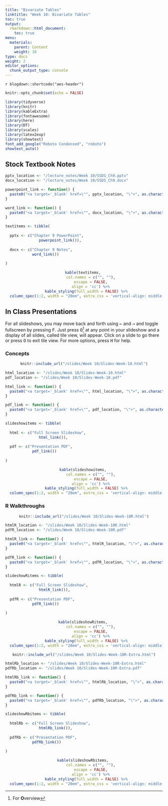 ```yaml
---
title: "Bivariate Tables"
linktitle: "Week 10: Bivariate Tables"
toc: true
output:
  rmarkdown::html_document:
    toc: true
menu:
  materials:
    parent: Content
    weight: 10
type: docs
weight: 2
editor_options: 
  chunk_output_type: console
---
```


<script>
  function resizeIframe(obj) {
    obj.style.height = obj.contentWindow.document.body.scrollHeight + 'px';
  }
</script>

`r blogdown::shortcode("aes-header")`

```r
knitr::opts_chunk$set(echo = FALSE)

library(tidyverse)
library(knitr)
library(kableExtra)
library(fontawesome)
library(here)
library(DT)
library(scales)
library(latex2exp)
library(showtext)
font_add_google("Roboto Condensed", "roboto")
showtext_auto()
```

## Stock Textbook Notes

```r

pptx_location <- "/lecture_notes/Week 10/SSDS_Ch9.pptx"
docx_location <- "/lecture_notes/Week 10/SSDS_Ch9.docx"

powerpoint_link <- function() {
  paste0("<a target='_blank' href=\"", pptx_location, "\">", as.character(fa("file-powerpoint", fill = "#d04423", width = "2em")), "</a>")
}

word_link <- function() {
  paste0("<a target='_blank' href=\"", docx_location, "\">", as.character(fa("file-word", fill = "#00a4ef", width = "2em")), "</a>")
}

textitems <- tibble(
  
  pptx <- c("Chapter 9 PowerPoint",
               powerpoint_link()),
  
  docx <- c("Chapter 9 Notes",
            word_link())
  
)

```

<center>
```r
kable(textitems, 
      col.names = c("", ""),
      escape = FALSE,
      align = 'cc') %>%
  kable_styling(full_width = FALSE) %>%
  column_spec(1:2, width = "20em", extra_css = 'vertical-align: middle !important;', background = "#212121", color = "#ffffff")
```
</center>

## In Class Presentations
For all slideshows, you may move back and forth using <kbd>←</kbd> and <kbd>→</kbd> and toggle fullscreen by pressing <kbd>F</kbd>. Just press <kbd>O</kbd>[^1] at any point in your slideshow and a display of all slides, called tile view, will appear. Click on a slide to go there or press <kbd>O</kbd> to exit tile view. For more options, press <kbd>H</kbd> for help.

### Concepts

<center>
```r
knitr::include_url("/slides/Week 10/Slides-Week-10.html")
```
</center>

```r

html_location <- "/slides/Week 10/Slides-Week-10.html"
pdf_location <- "/slides/Week 10/Slides-Week-10.pdf"

html_link <- function() {
  paste0("<a target='_blank' href=\"", html_location, "\">", as.character(fa("person-chalkboard", fill = "#7ead86", width = "3em")), "</a>")
}

pdf_link <- function() {
  paste0("<a target='_blank' href=\"", pdf_location, "\">", as.character(fa("file-pdf", fill = "#f40f02", width = "2em")), "</a>")
}

slideshowitems <- tibble(
  
  html <- c("Full Screen Slideshow",
               html_link()),
  
  pdf <- c("Presentation PDF",
            pdf_link())
  
)

```

<center>
```r
kable(slideshowitems, 
      col.names = c("", ""),
      escape = FALSE,
      align = 'cc') %>%
  kable_styling(full_width = FALSE) %>%
  column_spec(1:2, width = "20em", extra_css = 'vertical-align: middle !important;', background = "#212121", color = "#ffffff")
```
</center>

### R Walkthroughs

<center>
```r
knitr::include_url("/slides/Week 10/Slides-Week-10R.html")
```
</center>

```r

htmlR_location <- "/slides/Week 10/Slides-Week-10R.html"
pdfR_location <- "/slides/Week 10/Slides-Week-10R.pdf"

htmlR_link <- function() {
  paste0("<a target='_blank' href=\"", htmlR_location, "\">", as.character(fa("person-chalkboard", fill = "#7ead86", width = "3em")), "</a>")
}

pdfR_link <- function() {
  paste0("<a target='_blank' href=\"", pdfR_location, "\">", as.character(fa("file-pdf", fill = "#f40f02", width = "2em")), "</a>")
}

slideshowRitems <- tibble(
  
  htmlR <- c("Full Screen Slideshow",
               htmlR_link()),
  
  pdfR <- c("Presentation PDF",
            pdfR_link())
  
)

```

<center>
```r
kable(slideshowRitems, 
      col.names = c("", ""),
      escape = FALSE,
      align = 'cc') %>%
  kable_styling(full_width = FALSE) %>%
  column_spec(1:2, width = "20em", extra_css = 'vertical-align: middle !important;', background = "#212121", color = "#ffffff") 
```
</center>

<center>
```r
knitr::include_url("/slides/Week 10/Slides-Week-10R-Extra.html")
```
</center>

```r

htmlRb_location <- "/slides/Week 10/Slides-Week-10R-Extra.html"
pdfRb_location <- "/slides/Week 10/Slides-Week-10R-Extra.pdf"

htmlRb_link <- function() {
  paste0("<a target='_blank' href=\"", htmlRb_location, "\">", as.character(fa("person-chalkboard", fill = "#7ead86", width = "3em")), "</a>")
}

pdfRb_link <- function() {
  paste0("<a target='_blank' href=\"", pdfRb_location, "\">", as.character(fa("file-pdf", fill = "#f40f02", width = "2em")), "</a>")
}

slideshowRbitems <- tibble(
  
  htmlRb <- c("Full Screen Slideshow",
               htmlRb_link()),
  
  pdfRb <- c("Presentation PDF",
            pdfRb_link())
  
)

```

<center>
```r
kable(slideshowRbitems, 
      col.names = c("", ""),
      escape = FALSE,
      align = 'cc') %>%
  kable_styling(full_width = FALSE) %>%
  column_spec(1:2, width = "20em", extra_css = 'vertical-align: middle !important;', background = "#212121", color = "#ffffff") 
```
</center>

[^1]: For <b>O</b>verview
